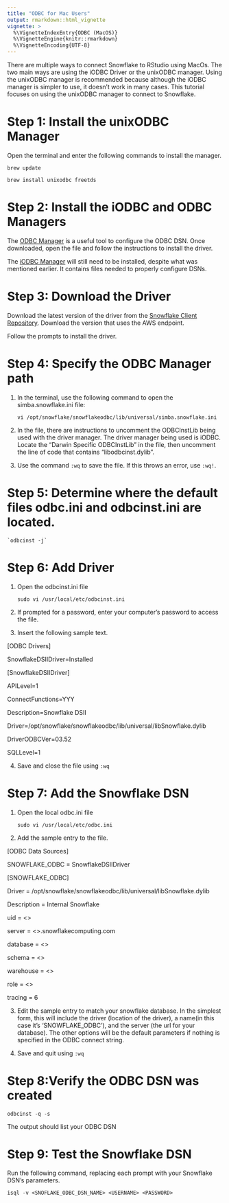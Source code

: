 ```yaml
---
title: "ODBC for Mac Users"
output: rmarkdown::html_vignette
vignette: >
  %\VignetteIndexEntry{ODBC (MacOS)}
  %\VignetteEngine{knitr::rmarkdown}
  %\VignetteEncoding{UTF-8}
---
```


There are multiple ways to connect Snowflake to RStudio using MacOs. The two main ways are using the iODBC Driver or the unixODBC manager. Using the unixODBC manager is recommended because although the iODBC manager is simpler to use, it doesn't work in many cases. This tutorial focuses on using the unixODBC manager to connect to Snowflake.

# Step 1: Install the unixODBC Manager

Open the terminal and enter the following commands to install the manager.

`brew update`

`brew install unixodbc freetds`

# Step 2: Install the iODBC and ODBC Managers

The [ODBC Manager](http://www.odbcmanager.net/) is a useful tool to configure the ODBC DSN. Once downloaded, open the file and follow the instructions to install the driver.

The [iODBC Manager](http://download3.openlinksw.com/uda/components/7.0/universal-apple-macosx10.7-32/mxkozzzz.dmg) will still need to be installed, despite what was mentioned earlier. It contains files needed to properly configure DSNs.

# Step 3: Download the Driver

Download the latest version of the driver from the [Snowflake Client Repository](https://docs.snowflake.com/en/user-guide/snowflake-client-repository.html). Download the version that uses the AWS endpoint.

Follow the prompts to install the driver.

# Step 4: Specify the ODBC Manager path

1.  In the terminal, use the following command to open the simba.snowflake.ini file:

    `vi /opt/snowflake/snowflakeodbc/lib/universal/simba.snowflake.ini`

2.  In the file, there are instructions to uncomment the ODBCInstLib being used with the driver manager. The driver manager being used is iODBC. Locate the "Darwin Specific ODBCInstLib" in the file, then uncomment the line of code that contains "libodbcinst.dylib".

3.  Use the command `:wq` to save the file. If this throws an error, use `:wq!`.

# Step 5: Determine where the default files odbc.ini and odbcinst.ini are located.

    `odbcinst -j`

# Step 6: Add Driver

1.  Open the odbcinst.ini file

    `sudo vi /usr/local/etc/odbcinst.ini`

2.  If prompted for a password, enter your computer's password to access the file.

```{=html}
<!-- -->
```
3.  Insert the following sample text.

[ODBC Drivers]

SnowflakeDSIIDriver=Installed

[SnowflakeDSIIDriver]

APILevel=1

ConnectFunctions=YYY

Description=Snowflake DSII

Driver=/opt/snowflake/snowflakeodbc/lib/universal/libSnowflake.dylib

DriverODBCVer=03.52

SQLLevel=1

4.  Save and close the file using `:wq`

# Step 7: Add the Snowflake DSN

1.  Open the local odbc.ini file

    `sudo vi /usr/local/etc/odbc.ini`

2.  Add the sample entry to the file.

[ODBC Data Sources]

SNOWFLAKE_ODBC = SnowflakeDSIIDriver

[SNOWFLAKE_ODBC]

Driver = /opt/snowflake/snowflakeodbc/lib/universal/libSnowflake.dylib

Description = Internal Snowflake

uid = \<\>

server = \<\>.snowflakecomputing.com

database = \<\>

schema = \<\>

warehouse = \<\>

role = \<\>

tracing = 6

3.  Edit the sample entry to match your snowflake database. In the simplest form, this will include the driver (location of the driver), a name(in this case it's 'SNOWFLAKE_ODBC'), and the server (the url for your database). The other options will be the default parameters if nothing is specified in the ODBC connect string.

4.  Save and quit using `:wq`

# Step 8:Verify the ODBC DSN was created

    odbcinst -q -s

The output should list your ODBC DSN

# Step 9: Test the Snowflake DSN

Run the following command, replacing each prompt with your Snowflake DSN's parameters.

`isql -v <SNOFLAKE_ODBC_DSN_NAME> <USERNAME> <PASSWORD>`

